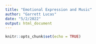 ```yaml
---
title: "Emotional Expression and Music"
author: "Garrett Lucas"
date: "5/2/2022"
output: html_document
---
```


```r
knitr::opts_chunk$set(echo = TRUE)
```

